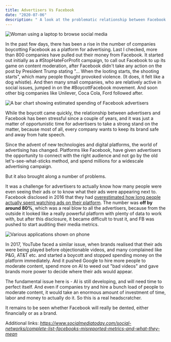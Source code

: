 ```yaml
---
title: Advertisers Vs Facebook
date: "2020-07-06"
description: " A look at the problematic relationship between Facebook and advertisers "
---
```


![Woman using a laptop to browse social media](./laptop.jpg)

In the past few days, there has been a rise in the number of companies boycotting Facebook as a platform for advertising. Last I checked, more than 800 companies have pulled out their money from Facebook. It started out initially as a #StopHateForProfit campaign, to call out Facebook to up its game on content moderation, after Facebook didn't take any action on the post by President Trump stating "... When the looting starts, the shooting starts", which many people thought provoked violence. (It does, it felt like a dog whistle). And then many small companies, who are relatively active in social issues, jumped in on the #BoycottFacebook movement. And soon other big companies like Unilever, Coca Cola, Ford followed after.

![A bar chart showing estimated spending of Facebook advertisers](./FB.jpg)

While the boycott came quickly, the relationship between advertisers and Facebook has been stressful since a couple of years, and it was just a matter of opportunistic time for advertisers to take a strong stand on the matter, because most of all, every company wants to keep its brand safe and away from hate speech.

Since the advent of new technologies and digital platforms, the world of advertising has changed. Platforms like Facebook, have given advertisers the opportunity to connect with the right audience and not go by the old let's-see-what-sticks method, and spend millions for a widescale advertising campaign. 

But it also brought along a number of problems. 

It was a challenge for advertisers to actually know how many people were even seeing their ads or to know what their ads were appearing next to. Facebook disclosed in 2016 that they had [overestimated how long people actually spent watching ads on their platform](https://money.cnn.com/2016/11/16/technology/facebook-ad-metrics/index.html). The number was **off by around 80%**, which was a real blow to all the advertisers, because from the outside it looked like a really powerful platform with plenty of data to work with, but after this disclosure, it became difficult to trust it, and FB was pushed to start auditing their media metrics.

![Various applications shown on phone](./app.jpg)

In 2017, YouTube faced a similar issue, when brands realised that their ads were being played before objectionable videos, and many complained like P&G, AT&T etc. and started a boycott and stopped spending money on the platform immediately. And it pushed Google to hire more people to moderate content, spend more on AI to weed out "bad videos" and gave brands more power to decide where their ads would appear.

The fundamental issue here is - AI is still developing, and will need time to perfect itself. And even if companies try and hire a bunch load of people to moderate content, it would take an enormous amount of investment of time, labor and money to actually do it. So this is a real headscratcher.

It remains to be seen whether Facebook will really be dented, either financially or as a brand. 

Additional links: *https://www.socialmediatoday.com/social-networks/complete-list-facebooks-misreported-metrics-and-what-they-mean*
